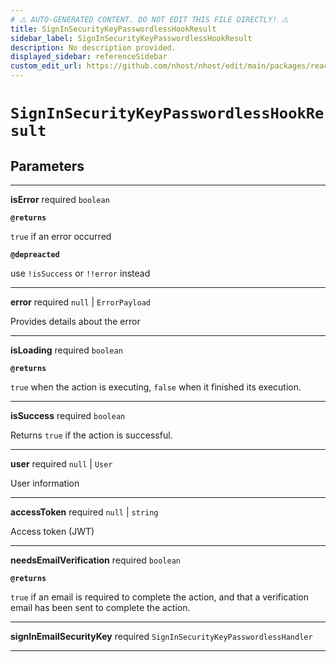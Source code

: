 ```yaml
---
# ⚠️ AUTO-GENERATED CONTENT. DO NOT EDIT THIS FILE DIRECTLY! ⚠️
title: SignInSecurityKeyPasswordlessHookResult
sidebar_label: SignInSecurityKeyPasswordlessHookResult
description: No description provided.
displayed_sidebar: referenceSidebar
custom_edit_url: https://github.com/nhost/nhost/edit/main/packages/react/src/useSignInEmailSecurityKey.ts#L14
---
```


# `SignInSecurityKeyPasswordlessHookResult`

## Parameters

---

**<span className="parameter-name">isError</span>** <span className="optional-status">required</span> `boolean`

**`@returns`**

`true` if an error occurred

**`@depreacted`**

use `!isSuccess` or `!!error` instead

---

**<span className="parameter-name">error</span>** <span className="optional-status">required</span> `null` | `ErrorPayload`

Provides details about the error

---

**<span className="parameter-name">isLoading</span>** <span className="optional-status">required</span> `boolean`

**`@returns`**

`true` when the action is executing, `false` when it finished its execution.

---

**<span className="parameter-name">isSuccess</span>** <span className="optional-status">required</span> `boolean`

Returns `true` if the action is successful.

---

**<span className="parameter-name">user</span>** <span className="optional-status">required</span> `null` | `User`

User information

---

**<span className="parameter-name">accessToken</span>** <span className="optional-status">required</span> `null` | `string`

Access token (JWT)

---

**<span className="parameter-name">needsEmailVerification</span>** <span className="optional-status">required</span> `boolean`

**`@returns`**

`true` if an email is required to complete the action, and that a verification email has been sent to complete the action.

---

**<span className="parameter-name">signInEmailSecurityKey</span>** <span className="optional-status">required</span> `SignInSecurityKeyPasswordlessHandler`

---
